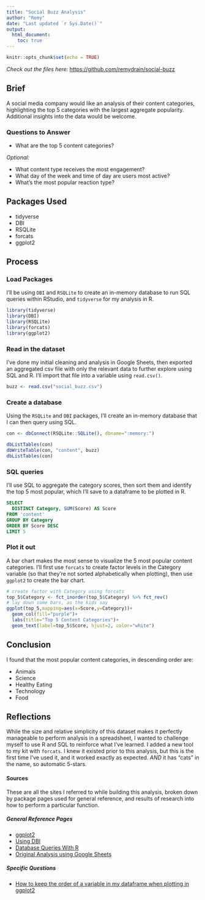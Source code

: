 ```yaml
---
title: "Social Buzz Analysis"
author: "Remy"
date: "Last updated `r Sys.Date()`"
output: 
  html_document:
    toc: true
---
```


```r
knitr::opts_chunk$set(echo = TRUE)
```
*Check out the files here:* <https://github.com/remydrain/social-buzz>

## Brief
A social media company would like an analysis of their content categories, highlighting the top 5 categories with the largest aggregate popularity. Additional insights into the data would be welcome.

### Questions to Answer
* What are the top 5 content categories?

*Optional:*

  * What content type receives the most engagement?
  * What day of the week and time of day are users most active?
  * What's the most popular reaction type?

## Packages Used
* tidyverse
* DBI
* RSQLite
* forcats
* ggplot2

## Process
### Load Packages
I'll be using `DBI` and `RSQLite` to create an in-memory database to run SQL queries within RStudio, and `tidyverse` for my analysis in R.
```r
library(tidyverse)
library(DBI)
library(RSQLite)
library(forcats)
library(ggplot2)
```

### Read in the dataset
I've done my initial cleaning and analysis in Google Sheets, then exported an aggregated csv file with only the relevant data to further explore using SQL and R. I'll import that file into a variable using `read.csv()`.
```r
buzz <- read.csv("social_buzz.csv")
```

### Create a database
Using the `RSQLite` and `DBI` packages, I'll create an in-memory database that I can then query using SQL.
```r
con <- dbConnect(RSQLite::SQLite(), dbname=":memory:")

dbListTables(con)
dbWriteTable(con, "content", buzz)
dbListTables(con)
```

### SQL queries
I'll use SQL to aggregate the category scores, then sort them and identify the top 5 most popular, which I'll save to a dataframe to be plotted in R.
```sql
SELECT
  DISTINCT Category, SUM(Score) AS Score
FROM 'content'
GROUP BY Category
ORDER BY Score DESC
LIMIT 5
```

### Plot it out
A bar chart makes the most sense to visualize the 5 most popular content categories. I'll first use `forcats` to create factor levels in the Category variable (so that they're not sorted alphabetically when plotting), then use `ggplot2` to create the bar chart.
```r
# create factor with Category using forcats
top_5$Category <- fct_inorder(top_5$Category) %>% fct_rev()
# lay down some bars, as the kids say
ggplot(top_5,mapping=aes(x=Score,y=Category))+
  geom_col(fill="purple")+
  labs(title="Top 5 Content Categories")+
  geom_text(label=top_5$Score, hjust=2, color="white")
```

## Conclusion
I found that the most popular content categories, in descending order are:

* Animals
* Science
* Healthy Eating
* Technology
* Food

## Reflections
While the size and relative simplicity of this dataset makes it perfectly manageable to perform analysis in a spreadsheet, I wanted to challenge myself to use R and SQL to reinforce what I've learned. I added a new tool to my kit with `forcats`. I knew it existed prior to this analysis, but this is the first time I've used it, and it worked exactly as expected. *AND* it has "cats" in the name, so automatic 5-stars.

#### Sources
These are all the sites I referred to while building this analysis, broken down by package pages used for general reference, and results of research into how to perform a particular function.

##### General Reference Pages
* [ggplot2](https://ggplot2.tidyverse.org/)
* [Using DBI](https://solutions.posit.co/connections/db/r-packages/dbi/)
* [Database Queries With R](https://solutions.posit.co/connections/db/getting-started/database-queries/#query-using-an-r-notebooks)
* [Original Analysis using Google Sheets](https://docs.google.com/spreadsheets/d/e/2PACX-1vQoaHCkvCZXlHuPHrY3_53si1Zl1pLofeLB4MqFZWuYl7AXKwcpieSrtfFM7pt7ySc3KJhXLETybYd5/pubhtml)

##### Specific Questions
* [How to keep the order of a variable in my dataframe when plotting in ggplot2](https://stackoverflow.com/questions/26469612/how-do-i-set-factor-levels-to-the-order-they-appear-in-a-data-frame)



